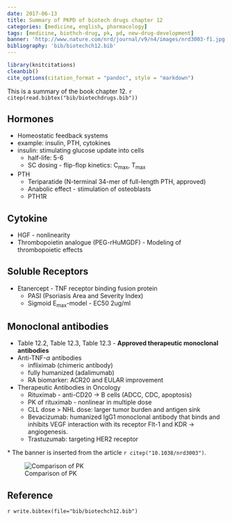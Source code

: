 ```yaml
---
date: 2017-06-13
title: Summary of PKPD of biotech drugs chapter 12
categories: [medicine, english, pharmacology]
tags: [medicine, biothch-drug, pk, pd, new-drug-development]
banner: 'http://www.nature.com/nrd/journal/v9/n4/images/nrd3003-f1.jpg'
bibliography: 'bib/biotechch12.bib'
---
```


```r
library(knitcitations)
cleanbib()
cite_options(citation_format = "pandoc", style = "markdown")
```

This is a summary of the book chapter 12. `r citep(read.bibtex("bib/biotechdrugs.bib"))`
<!--more-->

## Hormones

- Homeostatic feedback systems
- example: insulin, PTH, cytokines
- insulin: stimulating glucose update into cells
    - half-life: 5-6
    - SC dosing - flip-flop kinetics: C~max~, T~max~
- PTH
    - Teriparatide (N-terminal 34-mer of full-length PTH, approved)
    - Anabolic effect - stimulation of osteoblasts
    - PTH1R

## Cytokine

- HGF - nonlinearity
- Thrombopoietin analogue (PEG-rHuMGDF) - Modeling of thrombopoietic effects

## Soluble Receptors

- Etanercept - TNF receptor binding fusion protein
    - PASI (Psoriasis Area and Severity Index)
    - Sigmoid E~max~-model - EC50 2ug/ml

## Monoclonal antibodies

- Table 12.2, Table 12.3, Table 12.3 - **Approved therapeutic monoclonal antibodies**
- Anti-TNF-$\alpha$ antibodies
    - infliximab (chimeric antibody)
    - fully humanized (adalimumab)
    - RA biomarker: ACR20 and EULAR improvement
- Therapeutic Antibodies in Oncology
    - Rituximab - anti-CD20 -> B cells (ADCC, CDC, apoptosis)
    - PK of rituximab - nonlinear in multiple dose
    - CLL dose > NHL dose: larger tumor burden and antigen sink
    - Bevacizumab: humanized IgG1 monoclonal antibody that binds and inhibits VEGF interaction with its receptor Flt-1 and KDR -> angiogenesis.
    - Trastuzumab: targeting HER2 receptor

\* The banner is inserted from the article `r citep("10.1038/nrd3003")`.

![Comparison of PK](/assets/smallvsbio.jpg)

## Reference

`r write.bibtex(file="bib/biotechch12.bib")`
